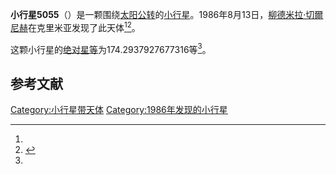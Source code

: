 {{Infobox planet
| bgcolour = #FFFFC0
| name = 5055 Opekushin
| symbol = 
| image = 
| caption = 
| discovery = yes
| discovery_ref = 
| discoverer = [[柳德米拉·切爾尼赫|柳德米拉·切爾尼赫]]
| discovery_site = [[克里米亚|克里米亚]] 
| discovered = 1986年8月13日
| designations = yes
| mp_name = 
| named_after = 
| alt_names = 1986 PB5/ 1975 RA1 / 1979 HR1 / 1981 TQ4 / 1989 BQ1
| mp_category = [[主带小行星|主带小行星]]
| orbit_ref = <ref name="a">[http://ssd.jpl.nasa.gov/sbdb.cgi?sstr=5055 5055 Opekushin] {{Wayback|url=http://ssd.jpl.nasa.gov/sbdb.cgi?sstr=5055 |date=20140831151633 }}，小行星數據庫瀏覽器（JPL Small-Body Database Browser）－[[美国国家航空航天局|美国国家航空航天局]]喷气推进实验室</ref>
| epoch = 2456400.5 (2013年4月18日更新)
| aphelion = {{convert|3.615089793456761|AU|km|3|abbr=on|lk=out}}
| perihelion = {{convert|2.569581995264833|AU|km|3|abbr=on}}
| semimajor = {{convert|3.092335894360797|AU|km|3|abbr=on}}
| eccentricity = 0.169048227
| period = 1986.224887 [[日|日]]<br />5.44[[儒略年|儒略年]]
| avg_speed = 
| inclination = 2.903841979593604
| asc_node = 132.804097689155
| mean_anomaly = 
| arg_peri = 174.2937927677316
| satellites = 
| physical_characteristics = yes
| dimensions = 
| mass = 
| density = 
| surface_grav = 
| escape_velocity = 
| sidereal_day = 
| axial_tilt = 
| pole_ecliptic_lat = 
| pole_ecliptic_lon = 
| albedo = 
| temperatures= 
| temp_name1 = 
| mean_temp_1 = 
| max_temp_1 = 
| temp_name2 = 
| max_temp_2 = 
| spectral_type = 
| abs_magnitude = 174.2937927677316
}}

'''小行星5055'''（{{lang-en|5055 Opekushin}}）是一颗围绕[[太阳|太阳]][[公转|公转]]的[[小行星|小行星]]。1986年8月13日，[[柳德米拉·切爾尼赫|柳德米拉·切爾尼赫]]在克里米亚发现了此天体<ref name="a" /><ref>{{cite news|title=小行星列表|url=http://cfa-www.harvard.edu/iau/lists/NumberedMPs.txt|accessdate=2013-07-08|newspaper=哈佛大学|archive-date=2008-05-17|archive-url=https://web.archive.org/web/20080517010638/http://cfa-www.harvard.edu/iau/lists/NumberedMPs.txt|dead-url=no}}</ref>。

这颗小行星的[[绝对星等|绝对星等]]为174.2937927677316等<ref name="a" />。

==参考文献==
{{reflist}}
{{Minor Planet Number|[[小行星5054|小行星5054]]|[[小行星5056|小行星5056]]}}

{{小天体}}

[[Category:小行星带天体|Category:小行星带天体]]
[[Category:1986年发现的小行星|Category:1986年发现的小行星]]

{{asteroid-stub}}